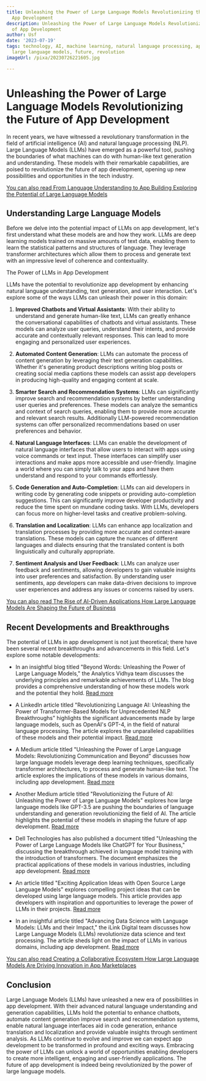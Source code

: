 ```yaml
---
title: Unleashing the Power of Large Language Models Revolutionizing the Future of
  App Development
description: Unleashing the Power of Large Language Models Revolutionizing the Future
  of App Development
author: Usf
date: '2023-07-19'
tags: technology, AI, machine learning, natural language processing, app development,
  large language models, future, revolution
imageUrl: /pixa/20230726221605.jpg

---
```

# Unleashing the  Power of Large Language Models Revolutionizing the Future of App Development

In recent years,  we have witnessed a revolutionary transformation in  the field of artificial intelligence  (AI) and natural language processing (NLP). Large Language Models (LLMs) have  emerged as a  powerful tool, pushing the boundaries of what machines can do with human-like text generation and understanding. These  models with  their remarkable capabilities, are poised to revolutionize the future of app development, opening up new possibilities and opportunities in the tech industry.

[You can also read From Language Understanding to App Building Exploring the Potential of Large Language Models](From%20Language%20Understanding%20to%20App%20Building%20Exploring%20the%20Potential%20of%20Large%20Language%20Models)


## Understanding  Large Language  Models

Before we delve into the potential impact of LLMs on app development, let's first understand what these models  are and  how they work. LLMs are deep learning models trained on massive amounts of text data, enabling them to learn the statistical patterns and structures of language. They  leverage  transformer architectures which allow  them to process and generate text with an impressive level of coherence  and contextuality.

The Power of LLMs in App Development

LLMs have the potential to revolutionize app development by enhancing natural language understanding, text generation, and user interaction. Let's  explore some of  the ways LLMs can unleash their power in this domain:

1. **Improved Chatbots and Virtual Assistants**: With their ability to understand and generate human-like text, LLMs can greatly enhance the conversational capabilities of chatbots and virtual  assistants. These models can analyze user queries, understand their intents, and provide accurate and contextually relevant responses. This can lead to more engaging and personalized user experiences.

2. **Automated Content Generation**: LLMs can automate the process of content generation by leveraging their text generation capabilities. Whether it's generating product descriptions writing blog posts or creating social media captions these models can assist app developers in producing high-quality  and  engaging content at  scale.

3. **Smarter Search and Recommendation Systems**: LLMs  can significantly improve search  and  recommendation systems by better  understanding user queries and preferences. These models  can  analyze the semantics and context  of search queries,  enabling  them to provide more accurate and relevant search results. Additionally LLM-powered recommendation  systems  can offer personalized recommendations based on  user preferences and behavior.

4. **Natural Language Interfaces**: LLMs  can enable the development  of  natural language interfaces that allow users to interact with apps using voice commands or text input. These interfaces can simplify user interactions and make  apps more accessible and user-friendly. Imagine a world where you can simply talk to your apps and have them understand and respond to  your commands effortlessly.

5. **Code Generation and Auto-Completion**:  LLMs can aid developers in writing code by generating code snippets or providing  auto-completion suggestions. This can significantly improve developer productivity and reduce the time  spent on mundane  coding tasks.  With LLMs,  developers can focus more on higher-level tasks and creative problem-solving.

6. **Translation and Localization**: LLMs  can enhance app localization and translation processes by providing more accurate and context-aware translations. These models can capture the nuances of different languages and dialects ensuring that the translated  content is both  linguistically and culturally  appropriate.

7. **Sentiment Analysis and User Feedback**:  LLMs can analyze user feedback and sentiments, allowing developers to gain valuable insights  into user preferences and satisfaction. By understanding user sentiments, app developers can make data-driven decisions to improve user experiences and address any issues or concerns raised by  users.

[You can  also read The Rise of  AI-Driven  Applications  How  Large Language Models  Are Shaping the Future of Business](The%20Rise%20of%20AI-Driven%20Applications%20How%20Large%20Language%20Models%20Are%20Shaping%20the%20Future%20of%20Business)


## Recent Developments and Breakthroughs

The  potential of LLMs in app development is not just theoretical; there have been several recent breakthroughs and advancements in this field. Let's explore  some notable developments:

- In an insightful blog titled "Beyond Words: Unleashing the Power of Large Language Models," the Analytics Vidhya team discusses the underlying principles  and remarkable  achievements of LLMs. The blog provides a comprehensive understanding of how these models work and the  potential they hold. [Read more](https://www.analyticsvidhya.com/blog/2023/06/beyond-words-unleashing-the-power-of-large-language-models/)

- A LinkedIn article titled "Revolutionizing Language AI: Unleashing the Power of Transformer-Based Models for Unprecedented NLP Breakthroughs"  highlights the significant advancements made by large language models, such as OpenAI's  GPT-4, in the  field of natural  language  processing. The  article explores the  unparalleled capabilities of these models and their potential impact. [Read more](https://www.linkedin.com/pulse/revolutionizing-language-ai-unleashing-power-models-nlp-kunerth)

-  A Medium article titled "Unleashing the Power of Large Language Models: Revolutionizing Communication and Beyond" discusses how large language models leverage deep learning techniques, specifically transformer architectures, to process and generate human-like  text. The article explores  the implications of these models in various domains, including app  development. [Read more](https://medium.com/@sahilfaizal0704/unleashing-the-power-of-large-language-models-revolutionizing-communication-and-beyond-9ddf7b9214a8)

- Another Medium  article titled "Revolutionizing the  Future  of AI: Unleashing the Power of Large Language Models"  explores how large language models like GPT-3.5 are pushing the boundaries of language understanding  and generation revolutionizing the field of AI. The article  highlights the potential of these models in shaping the future of app development. [Read more](https://medium.com/@naveenb/revolutionizing-the-future-of-ai-unleashing-the-power-of-large-language-models-cae5929b8813?source=tag_page---------7-89--------------------863722e5_944b_4b78_abcd_923c18bc24ff-------17)

- Dell Technologies has also published a document titled  "Unleashing the Power of Large Language  Models like ChatGPT for Your Business," discussing the breakthrough achieved in language model training with the introduction of transformers. The document emphasizes the practical applications of these models in various industries, including app development. [Read  more](https://www.delltechnologies.com/asset/en-us/solutions/infrastructure-solutions/industry-market/unleashing-the-power-of-large-language-models-fauber.pdf)

- An article titled "Exciting Application Ideas with Open Source Large Language Models"  explores compelling project ideas that can be developed using large language models.  This article provides app developers with inspiration and opportunities to leverage the power of LLMs in their projects. [Read  more](https://medium.datadriveninvestor.com/application-ideas-with-open-source-large-language-models-36ea45a0ce8c)

- In an  insightful article titled "Advancing Data Science with Language Models: LLMs and their Impact,"  the iLink Digital team discusses how Large Language Models (LLMs) revolutionize data science and text processing. The article sheds light on the impact of LLMs in  various domains, including app development. [Read more](https://www.ilink-digital.com/insights/blog/advancing-data-science-with-language-models-llms-and-their-impact/)

[You can also  read Creating a Collaborative  Ecosystem  How Large Language Models Are Driving Innovation in App Marketplaces](Creating%20a%20Collaborative%20Ecosystem%20How%20Large%20Language%20Models%20Are%20Driving%20Innovation%20in%20App%20Marketplaces)


## Conclusion

Large Language  Models (LLMs) have unleashed a new era  of  possibilities in app development. With their advanced natural language understanding and  generation capabilities, LLMs hold the potential to enhance chatbots, automate content generation improve search and recommendation systems, enable natural language interfaces aid in  code generation, enhance  translation and localization  and provide valuable  insights through sentiment analysis. As LLMs continue to evolve and improve we can expect app development  to be transformed in profound and exciting ways. Embracing the power of LLMs can  unlock a  world of opportunities enabling developers to create more intelligent, engaging and  user-friendly applications. The future of app development is indeed being revolutionized  by the power of large language  models.